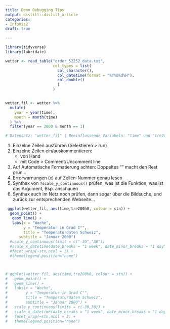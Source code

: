 ```yaml
---
title: Demo Debugging Tips
output: distill::distill_article
categories:
- InfoVis2
draft: true

---
```



```r

library(tidyverse)
library(lubridate)

wetter <- read_table("order_52252_data.txt",
                     col_types = list(
                       col_character(),    
                       col_datetime(format = "%Y%m%d%H"),
                       col_double()
                       )
                     )


wetter_fil <- wetter %>%
  mutate(
    year = year(time),
    month = month(time)
  ) %>%
  filter(year == 2000 & month == 1)

# Datensatz: "wetter_fil" | Beeinflussende Variabeln: "time" und "tre200h0"

```


1. Einzelne Zeilen ausführen  (Selektieren > run) 
2. Einzelne Zeilen ein/auskommentieren: 
   - von Hand
   - mit Code > Comment/Uncomment line
3. Auf Automatische Formatierung achten: Doppeltes "" macht den Rest grün...
4. Errorwarnungen (x) auf Zeilen-Nummer genau lesen
5. Synthax von `?scale_y_continuous()` prüfen, was ist die Funktion, was ist das Argument, Bsp. anschauen
6. Synthax auch im Netz noch prüfen, dann sogar über die Bildsuche, und zurück zur entsprechenden Webseite...


```r


 ggplot(wetter_fil, aes(time,tre200h0, colour = stn)) +
  geom_point() +
   geom_line() +
   labs(x = "Woche",
        y = "Temperatur in Grad C°", 
        title = "Temperaturdaten Schweiz",
      subtitle = "Januar 2000") 
  #scale_y_continuous(limit = c("-30","30")) 
  #scale_x_datetime(date_breaks = "1 week", date_minor_breaks = "1 day", date_labels = "KW%W") +
  #facet_wrap(~stn,ncol = 3) +
  #theme(legend.position="none")



# ggplot(wetter_fil, aes(time,tre200h0, colour = stn)) +
#   geom_point() +
#   geom_line() +
#   labs(x = "Woche",
#        y = "Temperatur in Grad C°",
#        title = "Temperaturdaten Schweiz",
#        subtitle = "Januar 2000") +
#   scale_y_continuous(limits = c(-30,30)) +
#   scale_x_datetime(date_breaks = "1 week", date_minor_breaks = "1 day", date_labels = "KW%W") +
#   facet_wrap(~stn,ncol = 3) +
#   theme(legend.position="none")





```

